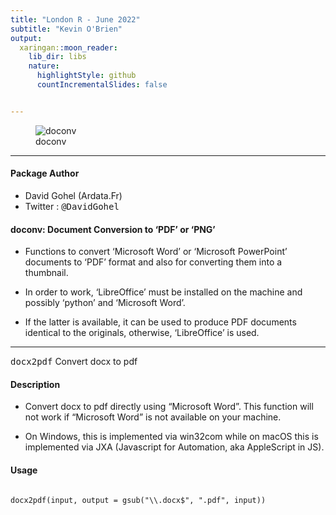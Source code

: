 ```yaml
---
title: "London R - June 2022"
subtitle: "Kevin O'Brien"
output:
  xaringan::moon_reader:
    lib_dir: libs
    nature:
      highlightStyle: github
      countIncrementalSlides: false


---
```


![doconv](pdftools/doconv-cran.PNG)

---


#### Package Author

* David Gohel (Ardata.Fr)
* Twitter : <tt>@DavidGohel</tt>

#### doconv: Document Conversion to 'PDF' or 'PNG'

* Functions to convert 'Microsoft Word' or 'Microsoft PowerPoint' documents to 'PDF' format and also for converting them into a thumbnail. 

* In order to work, 'LibreOffice' must be installed on the machine and possibly 'python' and 'Microsoft Word'. 

* If the latter is available, it can be used to produce PDF documents identical to the originals, otherwise, 'LibreOffice' is used.




---


<tt>docx2pdf</tt> Convert docx to pdf

#### Description

* Convert docx to pdf directly using "Microsoft Word". This function will not work if "Microsoft
Word" is not available on your machine.

* On Windows, this is implemented via win32com while on macOS this is implemented via JXA
(Javascript for Automation, aka AppleScript in JS).


#### Usage 

<pre><code>
docx2pdf(input, output = gsub("\\.docx$", ".pdf", input))

</code></pre>
